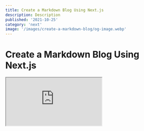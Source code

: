 ```yaml
---
title: Create a Markdown Blog Using Next.js
description: Description
published: '2021-10-25'
category: 'next'
image: '/images/create-a-markdown-blog/og-image.webp'
---
```


# Create a Markdown Blog Using Next.js

<Iframe title="JavaScript Sandbox" src="https://thedigitalgarden.vercel.app/" />

## Table of Contents

1.  [Everyone Should Write](#everyone-should-write)
2.  [Your Digital Garden](#your-digital-garden)
3.  [The Stack](#the-stack)
4.  [Project Setup](#project-setup)
5.  [Next.js Folder Structure](#nextjs-folder-structure)
6.  [Next.js File System Based Router](#nextjs-file-system-based-router)
7.  [Showing Posts](#showing-posts)
8.  [Markdown Plugins](#markdown-plugins)
9.  [Markdown Component Substitution](#markdown-component-substitution)
10. [Markdown Plugins](#markdown-plugins)
11. [List Sorted Posts](#list-sorted-posts)
12. [Post Categories](#post-categories)
13. [Navigation](#navigation)
14. [SEO](#seo)
15. [Styles](#styles)
16. [Layout](#layout)
17. [Dark Mode](#dark-mode)
18. [Deploy](#Deploy)
19. [Conclusion](#Conclusion)

## Everyone Should Write

**There is always going to be more beginners than experts.**

Writing posts isn't reserved for experts. Everyone should write posts regardless of their skill level because when you have to explain a concept to someone else you have to understand it yourself.

**Writing posts shouldn't be a chore.**

Writing is a creative process and you shouldn't feel like writing a book but sharing whatever you learned with others. **The best way to learn is by teaching others.**

I don't want to just share knowledge how to write a blog but give you control and ownership over it.

Despite the popular platforms for web developers to author and share content with others I strongly believe that you should have your own place on the internet — your own **digital garden.**

## Your Digital Garden

I set out to create something that I would personally use based on my experience.

The reason why I want you to **understand every part of your blog is because that's another thing you can learn through, modify and extend.**

The reason why I don't use [Gatsby](https://www.gatsbyjs.com/) is because it's **easy but not simple** meaning you can probably set up a blog in minutes like [Wordpress](https://wordpress.org/) but you don't understand how any of it works because the abstraction is so high.

For this reason I'm using [Next.js](https://nextjs.org/) because while you have to do more work you get to learn a lot more and don't rely as much on the ecosystem.

**Complex doesn't mean more code.** In fact you're going to be surprised how little code we're going to write.

More importantly most of what I'm going to show you is **framework agnostic** meaning you can use what you learn with **Vue**, or **Svelte**.

Understanding of **React** is required but I'm going to try to keep it beginner friendly if you never used **Next.js** before and we're going to be using **TypeScript** which is optional, so you can completely ignore it and just use **JavaScript** with the `.js`, or `.jsx` extension for your files.

[Markdown](https://daringfireball.net/projects/markdown/) is very popular because it's easy to author content, so we don't have to write **HTML** by hand or use a [WYSWYG](https://en.wikipedia.org/wiki/WYSIWYG) solution that can't keep up with you.

We're going to use [MDX](https://mdxjs.com/) (JSX in **Markdown**) that lets you use **React** components inside **Markdown**. Imagine writing about something and having the user learn through interacting with it.

**These are the features I want from a Markdown blog:**

- **Dark mode**
- **MDX** for a rich user experience
- **Syntax highlight** with line numbers, line highlight and copying code to the clipboard
- **List posts** by oldest to newest
- **Filter posts** by category
- **Meta tags** (SEO and social share images)
- **Table of contents** autogenerated from headings
- **Tables** and other extended **Markdown** features from [GitHub Flavored Markdown](https://github.github.com/gfm/)
- **Smart typography** (real quotes and ellipses)

## The Stack

Before we start let me explain how the site works so you get an idea of what we're going to build and how we're going to deploy it.

The site itself is **static generated** meaning **Next.js** is going to build the entire site and it's assets in advance at **build time** when it deploys to **Vercel** to be super fast and cached by it's [CDN](https://en.wikipedia.org/wiki/Content_delivery_network) (content delivery network).

**Static** doesn't mean not interactive because it's using **React**. You might be familiar with the term from other site builders where it just means to output **HTML**, **CSS** and **JavaScript**. This is not the case with **Next.js**.

For the styles we're going to use a **CSS-in-JS** solution [styled-jsx](https://github.com/vercel/styled-jsx) mostly because it works out of the box with **Next.js** and using it is similar to a single file component you see in **Vue**, or **Svelte**. If you want highlighting and code completion there's [styled-jsx Syntax Highlighting](https://marketplace.visualstudio.com/items?itemName=Divlo.vscode-styled-jsx-syntax) and [styled-jsx Language Server](https://marketplace.visualstudio.com/items?itemName=Divlo.vscode-styled-jsx-languageserver) extension for [VS Code](https://code.visualstudio.com/) but it's optional.

Nothing here is specific to **CSS-in-JS** other than giving us **scoped styles**, so feel free to use any **CSS** solution with **React** you prefer.

For deployment we're going to use **Vercel** which has a free generous tier. The best part is that it doesn't cost anything. Whenever we push to **GitHub** it's going to trigger a deploy to **Vercel** but we're going to cover that later.

I wanted to eliminate reliance on third-party sites and database setups. That's why we're going to store everything on **GitHub**. It can't get any simpler.

This is a simplified diagram of how the site works.

<Image
  height="314px"
  width="637px"
  src="/images/create-a-markdown-blog/site-diagram.webp"
  alt="Site diagram"
/>

We're going to create the **URL slug** from the post title and have **Next.js** do it for us for every post.

## Project Setup

Let's initialize a **Next.js** project using **TypeScript** but feel free to exclude the flag if you don't want to use it.

Name it whatever you want.

```shell:terminal
npx create-next-app --typescript
```

Start the development server and the page should be available at [http://localhost:3000/](http://localhost:3000/).

```shell:terminal
npm run dev
```

Let's **remove** things we're not going to use:

- **api** folder inside **pages**
- Everything inside the **styles** folder
- Styles import in **pages/\_app.tsx**
- Everything inside **pages/index.tsx**

```tsx:pages/index.tsx
export default function Home() {
  return <h1>Home</h1>
}
```

You should see **Home** on your page. We're going to come back to this page later.

Let's also set up [module path aliases](https://nextjs.org/docs/advanced-features/module-path-aliases) inside `tsconfig.json`, so we can import things **relative to the root of our project** using `'@/root/components/Component'` instead of `../../Component'` as an example.

```json:tsconfig.json
{
  "compilerOptions": {
    // ...
	"baseUrl": ".",
	"paths": {
      "@/root/*": ["./*"]
	}
  },
  // ...
}
```

You can set as many **module path aliases** as you want. Some people prefer to have special paths for **components**, **styles** and other things but I prefer keeping it simple.

You might need to restart your development server.

## Next.js Folder Structure

Here is an explanation of the **Next.js** folder structure:

**.next**
**Next.js** cache and build output.

**pages**
**Next.js** uses a **file-system based router** where every file you create is a page like in **PHP**. For example `about.tsx` would map to `http://localhost:3000/about`. You can also have **dynamic routing** and it's awesome.

**Next.js** has special files **\_app.tsx** that gives you control over every page because it acts like a wrapper and **\_document.tsx** to get access to the `<html>` and `<body>` tags which we're going to use later when implementing dark mode because of how **server-side hydration** works causing flashing on page reload.

**api**
Holds your **API endpoints** using serverless functions meaning you don't need to use a real server for simple things.

Take for example scraping a site and serving the **JSON** as a response you can render in your frontend, or storing it inside a database. You can't create, or write to files since serverless functions don't have storage because they spin up once per request.

**public**
Hold your **static assets** such as images.

**styles**
Your **CSS** but it's not convention.

**eslintrc.json**
**ESLint** linting rules.

**next-env.d.ts**
Makes sure **Next.js** types are picked up by **TypeScript**.

**next.config.js**
Let's you extend the **Next.js** config such **Webpack** without having to eject.

**tsconfig.json**
**TypeScript** compiler options. You're going to use **jsconfig.json** if you're using **JavaScript**.

I want to note that some things like `pages` are convention in **Next.js** but other things like styles and where you place your components are unopinionated.

## Next.js File System Based Router

We need a way to generate pages when we build our site. It would be a chore to create a new page for every post by hand like `pages/post1.tsx`, `pages/post2.tsx` and so on.

Remember how I said we could have **dynamic routes**?

We can instead create a **dynamic route** `pages/[slug].tsx`, so that we can create pages on the fly based on the posts we create.

We're going to get those paths from the **file system** because we can use **Node.js** inside **Next.js** pages.

<Image
  height="496px"
  width="888px"
  src="/images/create-a-markdown-blog/next-page-render.webp"
  alt="Next.js page render"
/>

This is possible because **Next.js** exposes **special functions** we can only use inside a page such as `getStaticPaths` and `getStaticProps` where we can **pre-render the page at build time**.

```tsx:pages/[slug].tsx
export default function Post(props) {
  return <h1>{props.title}</h1>
}

export async function getStaticPaths() {
  return {
    paths: [
      { params: { slug: 'post-1' } },
      { params: { slug: 'post-2' } }
	],
    fallback: false,
  }
}

export async function getStaticProps() {
  return {
    props: {
      title: 'Post',
    },
  }
}
```

In the above example since we created `[slug].tsx` **Next.js** expects us to specify a **slug** that can be any path as the **param**, so we created paths for [http://localhost:3000/post-1](http://localhost:3000/1) and [http://localhost:3000/post-2](http://localhost:3000/2).

This means we generate the **paths** and **props** in advance. The **props** are then sent to the **component** like regular **props**.

**Next.js** is flexible, so we can specify per page if we want it to be **SSG** (server-side generated) meaning **Next.js** builds the pages during **build time**, or **SSR** (server-side rendered) using `getServerSideProps` where you have to request the page from the server which we aren't going to use since we're creating a **static** Markdown blog.

The best part is since this code gets executed **server-side** in **Node.js** land in some **ephemeral serverless function** it's not part of the bundle.

**Next.js** is just **React** with a couple of extra things with a great developer experience. Hope this brief introduction to **Next.js** made sense but if you want to learn **Next.js** hit up the [Next.js basics](https://nextjs.org/learn/basics/create-nextjs-app).

## Showing Posts

Let's start with the most interesting part which is showing **Markdown** posts.

For this we're going to use [mdx-bundler](https://github.com/kentcdodds/mdx-bundler) that's going to help us with reading **Markdown** files and bundle any dependencies we have such as **React** components which is awesome because it's framework agnostic unlike [next-mdx-remote](https://github.com/hashicorp/next-mdx-remote).

```shell:terminal
npm i mdx-bundler esbuild
```

[esbuild](https://esbuild.github.io/) is just an extremely fast **JavaScript** bundler that **mdx-bundler** uses.

Let's add some example posts by creating a `posts` folder at the root of our project (same place where your `package.json` is).

Inside `posts` we're going to create at least two folders with posts following this structure:

- `posts/post-1/post-1.mdx`
- `posts/post-2/post-2.mdx`

We create folders for every post mainly because of organization because we might have components inside.

At the top of every **Markdown** file we're going to include the **title**, **description**, **published**, **category**, **slug** and **social share image** metadata that we can parse as **front matter**.

```md:post-1.mdx
---
title: First Post
description: This is the first post
published: '2021-10-10'
category: 'javascript'
slug: 'post-1'
image: '/images/post-1/social-image.png'
---

import { Counter } from './Counter'

# First Post

This is the first post.

You can use regular Markdown inside here like *italic* or **bold**.

Here's a component.

<Counter />
```

```md:post-2.mdx
---
title: Second Post
description: This is the second post
published: '2021-10-20'
category: 'javascript'
slug: 'post-2'
image: '/images/post-2/social-image.png'
---

# Post 2

This is the second post.

``js:example.js {2} showLineNumbers
function greeting() {
  console.log('Hello, World')
}
``

If you had an image:

![Description](/images/post-2/image.webp)
```

You should store images in `public/images` because that's where you store **static assets**. From there if you want to use an image don't include `public` in the path but just `/images/post-2/image.webp` because **Next.js** is going to serve it from [http://localhost:3000/images/post-2/image.webp](http://localhost:3000/images/post-2/image.webp).

I'm not going to include any **social share images** here but in my other post I explain how you can automate creating [dynamic social share images](https://joyofcode.xyz/dynamic-social-share-images) and later I'm going to show you what `<meta>` tags to include.

If you just want to know the dimensions it should be **1200px** by **630px** in size. If you're going to do it yourself use [Figma](https://www.figma.com/).

Let's also add a simple counter component for `post-1`:

- `posts/post-1/Counter.tsx`

```tsx:Counter.tsx
import { useState } from 'react'

export function Counter() {
  const [count, setCount] = useState(0)

  return (
    <div>
      <p>You clicked {count} times</p>
      <button onClick={() => setCount(count + 1)}>Click</button>
    </div>
  )
}
```

Create `[slug].tsx` inside the `pages` directory that's going to be responsible for our posts.

- `pages/[slug].tsx`

We're going to use **Node.js** to read from the **file system** and create **paths** based on the posts we have.

First we're going to get the post names.

```ts:example.ts
import fs from 'fs'

// post paths
const currentDirectory = process.cwd()
const posts = fs.readdirSync(`${currentDirectory}/posts`)
const postPaths = posts.map((post) => post)

// [ 'post-1', 'post-2' ]
```

Then we're going to `map` over the **paths** to create **slugs** in the format that **Next.js** expects.

```ts:example.ts
// paths
const paths = postPaths.map((path) => ({
  params: { slug: path },
}))

/*
[
  { params: { slug: 'post-1' } },
  { params: { slug: 'post-2' } }
]
*/
```

At the end this is our `getStaticPaths`.

```tsx:pages/[slug].tsx
export async function getStaticPaths() {
  // post paths
  const currentDirectory = process.cwd()
  const posts = fs.readdirSync(`${currentDirectory}/posts`)
  const postPaths = posts.map((post) => post)

  // paths
  const paths = postPaths.map((path) => ({
    params: { slug: path },
  }))

  return {
    paths,
    fallback: false,
  }
}
```

The `fallback: false` means that it should return a **404 page** if not found. If you don't include this **Next.js** would complain.

When you're using `getStaticPaths` you also have to use `getStaticProps`.

After we create the **paths** we can take the **slug** from the **URL**. For example when someone visits [http://localhost:3000/post-1](http://localhost:3000/post-1) we can find the post by **post-1** and parse it using **mdx-bundler**.

```tsx:pages/[slug].tsx
export async function getStaticProps({ params }) {
  // slug
  const { slug } = params

  // post path
  const currentDirectory = process.cwd()
  const postPath = `${currentDirectory}/posts/${slug}/${slug}.mdx`
  const markdown = await bundleMDXFile(postPath)
  const { code, frontmatter: metadata } = markdown

  return {
    props: {
      code,
      metadata,
    },
  }
}

```

`getStaticProps` taks a `context` argument from where we destructure `params`.

After we parse the post using `bundleMDXFile` we get the bundled `code` that we can use on the frontend to create a component using `getMDXComponent`.

We also have `metadata` from the **front matter** we can use for **SEO**.

```tsx:pages/[slug].tsx
import { useMemo } from 'react'
import { getMDXComponent } from 'mdx-bundler/client'

interface PostProps {
  code: string
  metadata: any
}

export default function Post({ code, metadata }: PostProps) {
  // avoid recreating the component every render
  const Component = useMemo(() => getMDXComponent(code), [code])
  return <Component />
}
```

If you navigate to [http://localhost:3000/post-1](http://localhost:3000/post-1) you should see the post.

<Image
  height="284px"
  width="511px"
  src="/images/create-a-markdown-blog/mdx-component.webp"
  alt="MDX component"
/>

This took no code at all and we have a working blog that we can understand how it works completely.

This is how `[slug].tsx` should look like.

```tsx:pages/[slug.tsx]
import { useMemo } from 'react'
import { bundleMDXFile } from 'mdx-bundler'
import { getMDXComponent } from 'mdx-bundler/client'
import fs from 'fs'

interface PostProps {
  code: string
  metadata: any
}

interface Params {
  params: {
    slug: string
  }
}

export default function Post({ code, metadata }: PostProps) {
  // avoid recreating the component every render
  const Component = useMemo(() => getMDXComponent(code), [code])
  return <Component />
}

export async function getStaticPaths() {
  // post paths
  const currentDirectory = process.cwd()
  const posts = fs.readdirSync(`${currentDirectory}/posts`)
  const postPaths = posts.map((post) => post)

  // paths
  const paths = postPaths.map((path) => ({
    params: { slug: path },
  }))

  return {
    paths,
    fallback: false,
  }
}

export async function getStaticProps({ params }: Params) {
  // slug
  const { slug } = params

  // post path
  const currentDirectory = process.cwd()
  const postPath = `${currentDirectory}/posts/${slug}/${slug}.mdx`
  const markdown = await bundleMDXFile(postPath)
  const { code, frontmatter: metadata } = markdown

  return {
    props: {
      code,
      metadata,
    },
  }
}

```

I don't expect everything to be clear to you and that's why I urge you to `console.log` everything to see how it works — keep in mind logs inside special **Next.js** functions only show inside your **terminal** because it happens on the server (I still fall for that one).

## Markdown Plugins

There's a bunch of awesome **Markdown** plugins we can use. There's [remark plugins](https://github.com/remarkjs/remark/blob/main/doc/plugins.md) that process **Markdown** and [rehype plugins](https://github.com/rehypejs/rehype/blob/main/doc/plugins.md) that process **HTML** after it's converted from **Markdown**.

Don't be confused by the difference, if you find a plugin you want to use just run with it.

We're going to include a bunch of useful plugins from **syntax highlight** to generating a **table of contents**.

```shell:terminal
npm i rehype-code-titles rehype-image-placeholder rehype-prism-plus remark-gfm remark-autolink-headings remark-slug @silvenon/remark-smartypants remark-toc remark-unwrap-images
```

Inside `[slug].tsx` in `getStaticProps` we can pass a second `options` parameter to `bundleMDXFile`.

```tsx:[pages/slug.tsx]
import { BundleMDXOptions } from 'mdx-bundler/dist/types'

// mdx plugins
import rehypeCodeTitles from 'rehype-code-titles'
import rehypeImagePlaceholder from 'rehype-image-placeholder'
import rehypePrism from 'rehype-prism-plus'
import remarkGfm from 'remark-gfm'
import remarkHeadings from 'remark-autolink-headings'
import remarkSlug from 'remark-slug'
import remarkSmartypants from '@silvenon/remark-smartypants'
import remarkTableofContents from 'remark-toc'
import remarkUnwrapImages from 'remark-unwrap-images'

export async function getStaticProps({ params }: Params) {
  // slug
  const { slug } = params

  // markdown plugins
  const options: BundleMDXOptions = {
    xdmOptions(options) {
      options.remarkPlugins = [
        ...(options.remarkPlugins ?? []),
        // github flavored markdown
        remarkGfm,
        // add id to headings
        remarkHeadings,
        // add links to headings
        remarkSlug,
        // smart typographic punctuation like real quotes
        remarkSmartypants,
        // generates table of contents from headings
        // `tight` removes <p> from <li> when nested
        [remarkTableofContents, { tight: true }],
        // remove paragraph around images
        remarkUnwrapImages,
      ]
      options.rehypePlugins = [
        ...(options.rehypePlugins ?? []),
        // title for code blocks (has to come before `rehypePrism`)
        rehypeCodeTitles,
        // syntax highlight
        rehypePrism,
        // image dimensions and placeholder
        [rehypeImagePlaceholder, { dir: 'public' }],
      ]
      return options
    },
  }

  // post path
  const currentDirectory = process.cwd()
  const postPath = `${currentDirectory}/posts/${slug}/${slug}.mdx`
  const markdown = await bundleMDXFile(postPath, options)
  const { code, frontmatter: metadata } = markdown

  return {
    props: {
      code,
      metadata,
    },
  }
}
```

If you want to see the plugins features head over to the [features page](https://thedigitalgarden.vercel.app/features) of the finished project.

Brief aside, since some of the plugins don't have types we have to apease **TypeScript** by creating `types/global.d.ts` and say they exist.

```ts:global.d.ts
declare module '@silvenon/remark-smartypants'
```

While we're here, let's create `types/post.ts` and use that type instead of `any` for `PostProps`.

```ts:post.ts
export interface Post {
  category: string
  description: string
  image: string
  published: number
  slug: string
  title: string
}
```

```tsx:pages/[slug].tsx
// rename it to avoid name collision
import { Post as Metadata } from '@/root/types/post'

interface PostProps {
  code: string
  metadata: Metadata
}
```

## Markdown Component Substitution

We can replace any **Markdown** component we want using our own **React** components.

For example we can replace the regular `<img>` component with our own that uses [next/image](https://nextjs.org/docs/api-reference/next/image) which is awesome because it serves images for us based on the device and only loads the image when it's in view using **lazy loading**.

```tsx:example.tsx
// image component
function Image(props) {
  // ...
}

// MDX components
const mdxComponents = {
  // using a component
  img: Image,
  // directly passing props
  img: (props) => <Image {...props} />
}

// inside [slug].tsx
function Post() {
  return <Component components={mdxComponents} />
}
```

Let's use that to implement our `<Image />` and `<CodeBlock />` component, so we can get the code from the `<pre>` content and copy it to the clipboard.

First create `components` at the root and `mdx` folder inside with `Image.tsx`:

- `components/mdx/Image.tsx`

```tsx:components/mdx/Image.tsx
import { useState } from 'react'
import NextImage from 'next/image'

interface ImageProps {
  src: string
  alt: string
  width: string
  height: string
  blurDataURL: string
}

export default function Image({
  src,
  alt,
  width,
  height,
  blurDataURL,
}: ImageProps) {
  const [loaded, setLoaded] = useState<boolean>(false)
  const zoom = loaded ? 'zoom' : ''

  return (
    <div className="container">
      <div className={zoom}>
        <NextImage
          onLoadingComplete={() => setLoaded(true)}
          src={src}
          alt={alt}
          width={width}
          height={height}
          loading="lazy"
          placeholder={blurDataURL ? 'blur' : undefined}
          blurDataURL={blurDataURL}
        />
      </div>

      <style jsx>
        {`
          .container {
            overflow: hidden;
          }

          .zoom {
            animation: zoom 0.3s linear;
          }

          @keyframes zoom {
            from {
              transform: scale(1.1);
            }
          }
        `}
      </style>
    </div>
  )
}

```

We're just passing basic `src` and `alt` image props alongside additional props we get from using the image plugin that gives us the `width` and `height` with the `blurDataURL` for the placeholder.

After that we're just doing a simple zoom effect like you see on **Medium** when the image is loaded and `next/image` takes care of everything else.

If this is the first time you're seeing `styled-jsx` the only thing you have to know is that the styles only apply to the single component but you can also specify a `global` attribute.

You can use whatever you want for styles but we don't have to set up anything since it works out of the box with **Next.js**.

Let's create `CodeBlock.tsx`:

- `components/mdx/CodeBlock.tsx`

```tsx:components/mdx/CodeBlock.tsx
import { useRef } from 'react'

interface CodeBlockProps {
  children: React.ReactNode
}

export default function CodeBlock({ children }: CodeBlockProps) {
  const preRef = useRef<HTMLPreElement>(null)

  function copy() {
    const content = preRef.current?.textContent ?? ''
    navigator.clipboard.writeText(content)
  }

  return (
    <div className="code-block">
      <pre ref={preRef}>{children}</pre>
      <button onClick={copy} className="copy">
        <span className="sr-only">Copy</span>
        <span>📋</span>
      </button>

      <style jsx>
        {`
          .code-block {
            position: relative;
          }

          .copy {
            cursor: pointer;
            position: absolute;
            top: -34px;
            right: 20px;
            font-size: 1rem;
            background: none;
            border-radius: var(--border-base);
            border: none;
            transition: transform 0.1s ease;
          }

          .copy:active {
            transform: scale(0.9);
          }
        `}
      </style>
    </div>
  )
}

```

We're using a `ref` to get the contents of the `<pre>` element and copy the contents to the **clipboard** using the [Clipboard API](https://developer.mozilla.org/en-US/docs/Web/API/Clipboard_API).

Create `MDXComponents.tsx` where we can export the components:

- `components/mdx/MDXComponents.tsx`

```tsx:components/mdx/MDXComponents.tsx
import CodeBlock from './CodeBlock'
import Image from './Image'

const mdxComponents = {
  img: Image,
  pre: CodeBlock,
}

export default mdxComponents
```

I also like to create a `index.ts` to export everything, so we can import from `components/mdx` instead of `components/mdx/mdxComponents`:

- `components/mdx/index.ts`

```ts:components/mdx/index.ts
export { default } from './MDXComponents'
```

Import it in `[slug].tsx` and pass it to `Component` using the `components` prop.

```tsx:pages/[slug].tsx
// ...
import mdxComponents from '@/root/components/mdx'

// ...
<Component components={mdxComponents as any} />
```

## List Sorted Posts

Going back to our **home page** inside `index.ts` we're going to list the posts from **oldest to newest**.

We get the **paths** again but this time we're only interested in the **front matter** so we can use the **metadata** to render the cards.

We're also going to turn the **date** into a **timestamp**, so we can sort it.

```tsx:pages/index.tsx
import { bundleMDXFile } from 'mdx-bundler'
import fs from 'fs'

import { Post } from '@/root/types/post'
import Posts from '@/root/components/Posts'

interface HomeProps {
  posts: Post[]
}

export default function Home({ posts }: HomeProps) {
  return (
    <div>
      <h2>Latest Posts</h2>
      <Posts posts={posts} />
    </div>
  )
}

export async function getStaticProps() {
  // post paths
  const currentDirectory = process.cwd()
  const posts = fs.readdirSync(`${currentDirectory}/posts`)

  // metadata from frontmatter
  const postsMetadata = []

  for (let post of posts) {
    const postPath = `${currentDirectory}/posts/${post}/${post}.mdx`
    const markdown = await bundleMDXFile(postPath)
    const { frontmatter } = markdown

    const timestamp = new Date(frontmatter.published).valueOf()
    frontmatter.published = timestamp

    postsMetadata.push(frontmatter)
  }

  // sort posts by oldest to newest
  const sortedPosts = postsMetadata.sort(
    (firstEl, secondEl) => secondEl.published - firstEl.published
  )

  return {
    props: {
      posts: sortedPosts,
    },
  }
}

```

We also have to create the `<Posts />` component that just renders the posts:

- `components/Posts.tsx`

```tsx:pages/index.tsx
import Link from 'next/link'

import { Post } from '@/root/types/post'

interface PostsProps {
  posts: Post[]
}

export default function Posts({ posts }: PostsProps) {
  return (
    <section>
      {posts.map(({ title, description, slug }) => (
        <article key={slug}>
          <Link href={`/${slug}`}>
            <a>{title}</a>
          </Link>
          <p>{description}</p>
        </article>
      ))}

      <style jsx>
        {`
          section {
            display: flex;
            flex-direction: column;
            gap: var(--spacing-1);
          }

          article {
            padding: var(--spacing-1);
            background-color: var(--color-post);
            border-radius: var(--radius-base);
          }

          a {
            font-size: var(--font-tertiary);
            color: var(--color-post-title);
          }

          p {
            color: var(--color-post-description);
          }
        `}
      </style>
    </section>
  )
}

```

Now if you navigate to [http://localhost:3000/](http://localhost:3000/) you can see the sorted posts.

<Image
  height="216px"
  width="370px"
  src="/images/create-a-markdown-blog/sorted-posts.webp"
  alt="Sorted posts"
/>

## Post Categories

At some point we're going to have a couple of posts, so it would be nice being able to filter them by category for example when a user visits [http://localhost:3000/category/javascript](http://localhost:3000/category/javascript) it should only show **JavaScript** posts.

To create such a path we can just create a `category` folder inside `pages` with `[category].tsx` inside.

- `pages/category/[category].tsx`

To achieve this we're going to use the `category` field from the post **front matter** and filter the posts based on it.

We're going to keep a list of categories to create **paths** from:

```ts:example.ts
const categories = ['html', 'css', 'javascript'] as const
```

```ts:example.ts
export async function getStaticPaths() {
  // paths
  const paths = categories.map((category) => ({
    params: { category },
  }))

  /*
  [
    { params: { category: 'html' } },
    { params: { category: 'css' } },
    { params: { category: 'javascript' } }
  ]
  */

  return {
    paths,
    fallback: false,
  }
}
```

We're also going to map the names to something more readable when rendering it.

```ts:example.ts
const categoryName = {
  html: 'HTML',
  css: 'CSS',
  javascript: 'JavaScript',
}
```

We're going to get the `category` from the **URL** from `context.params` inside `getStaticProps`.

We need to get the **paths** to the posts because we have to read them and get the **front matter**.

If the `frontmatter.category` matches `category` from the **URL** we know to filter those posts and sort them.

```tsx:pages/[category].tsx
export async function getStaticProps(context: Context) {
  const { category } = context.params

  // get the post paths
  const currentDirectory = cwd()
  const postFoldersPath = `${currentDirectory}/posts`
  const postFolders = readdirSync(postFoldersPath)
  const postPaths = postFolders.map(
    (folder) => `${currentDirectory}/posts/${folder}/${folder}.mdx`
  )

  // get the posts
  const posts = []

  for (let path of postPaths) {
    const markdown = await bundleMDXFile(path)
    const { frontmatter } = markdown

    if (frontmatter.category === category) {
      posts.push(frontmatter)
    }
  }

  // sort posts by oldest to newest
  const sortedPosts = posts.sort(
    (firstEl, secondEl) => secondEl.published - firstEl.published
  )

  return {
    props: {
      posts: sortedPosts,
      category,
    },
  }
}
```

This is how `[category].tsx` should look.

```tsx:pages/category/[category].tsx
import { bundleMDXFile } from 'mdx-bundler'
import { cwd } from 'process'
import { readdirSync } from 'fs'

import { Post } from '@/root/types/post'
import Posts from '@/root/components/Posts'

interface CategoryProps {
  posts: Post[]
  category: typeof categories[number]
}

interface Context {
  params: {
    category: string
  }
}

const categories = ['html', 'css', 'javascript'] as const

const categoryName = {
  html: 'HTML',
  css: 'CSS',
  javascript: 'JavaScript',
}

export default function Category({ posts, category }: CategoryProps) {
  return (
    <div>
      <h2>{categoryName[category]}</h2>
      <Posts posts={posts} />
    </div>
  )
}

export async function getStaticPaths() {
  // paths
  const paths = categories.map((category) => ({
    params: { category },
  }))

  return {
    paths,
    fallback: false,
  }
}

export async function getStaticProps(context: Context) {
  const { category } = context.params

  // get the post paths
  const currentDirectory = cwd()
  const postFoldersPath = `${currentDirectory}/posts`
  const postFolders = readdirSync(postFoldersPath)
  const postPaths = postFolders.map(
    (folder) => `${currentDirectory}/posts/${folder}/${folder}.mdx`
  )

  // get the posts
  const posts = []

  for (let path of postPaths) {
    const markdown = await bundleMDXFile(path)
    const { frontmatter } = markdown

    if (frontmatter.category === category) {
      posts.push(frontmatter)
    }
  }

  // sort posts by oldest to newest
  const sortedPosts = posts.sort(
    (firstEl, secondEl) => secondEl.published - firstEl.published
  )

  return {
    props: {
      posts: sortedPosts,
      category,
    },
  }
}
```

If you head over to [http://localhost:3000/category/javascript](http://localhost:3000/category/javascript) you can see our posts.

Create more posts with more categories if you want.

You can even change the code so it works with multiple categories. For example if you had `category: 'javascript, tips'` inside the **front matter** you could `split` the string to get posts that are of type **JavaScript** and **tips** for your `javascript-tips` page.

## Navigation

Create the `Navigation.tsx` inside `components`:

- `components/Navigation.tsx`

The navigation has the `<Navigation />` component and `<Links />` components that just loop over `links`.

```tsx:components/Navigation.tsx
import Link from 'next/link'

const links = [
  { location: '🌱 Digital Garden', url: '/' },
  { location: '🏷️ HTML', url: '/category/html' },
  { location: '😎 CSS', url: '/category/css' },
  { location: '📜 JavaScript', url: '/category/javascript' },
]

function Links() {
  return (
    <ol>
      {links.map(({ location, url }) => (
        <li key={location}>
          <Link href={url}>
            <a>{location}</a>
          </Link>
        </li>
      ))}

      <style jsx>
        {`
          ol {
            display: flex;
            flex-direction: column;
            gap: var(--spacing-1);
            list-style: none;
          }

          @media (min-width: 640px) {
            ol {
              display: flex;
              flex-direction: row;
              gap: var(--spacing-1);
            }
          }
        `}
      </style>
    </ol>
  )
}

export function Navigation() {
  return (
    <nav>
      <Links />

      <style jsx>
        {`
          nav {
            display: flex;
            flex-direction: column;
            gap: var(--spacing-1);
            padding: var(--spacing-2);
          }

          @media (min-width: 640px) {
            nav {
              max-width: var(--reading-length);
              margin: 0 auto;
              padding: var(--spacing-2) 0;
              flex-direction: row;
              justify-content: space-between;
              align-items: center;
            }
          }
        `}
      </style>
    </nav>
  )
}
```

We're going to use it inside a **layout** component after we to create the **SEO** component.

## SEO

Search engine optimization is important for search engines crawling your site and so are **social share images** that show up when you link your site or post on social media.

Here I included the `<meta>` tags you should have. You should only replace `your-site-url` with the **deployment URL** for example [https://thedigitalgarden.vercel.app/](https://thedigitalgarden.vercel.app/).

You can create an **environment variable** if you want, so you don't have to change your source code if the link changes.

We use the default `meta` for a regular page and if it's a post we can pass the **metadata** from the **front matter** to override it.

Create `Seo.tsx` inside `components`:

- `components/Seo.tsx`

```tsx:components/Seo.tsx
import Head from 'next/head'

export default function Seo({ ...metadata }) {
  const development = process.env.NODE_ENV === 'development'
  const url = development ? 'http://localhost:3000' : 'your-site-url'

  const meta = {
    title: 'Digital Garden',
    description: `Description of the site`,
    image: `${url}/images/social-image.png`,
    ...metadata,
  }

  return (
    <Head>
      <title>{meta.title}</title>
      <meta content={meta.description} name="description" />

      <meta content={meta.title} property="og:title" />
      <meta content={meta.image} property="og:image" />
      <meta content={meta.description} property="og:description" />

      <meta content="summary_large_image" name="twitter:card" />
      <meta content={meta.title} name="twitter:title" />
      <meta content={meta.description} name="twitter:description" />
      <meta content={meta.image} name="twitter:image" />

      <link rel="icon" href="https://fav.farm/🌱" />
    </Head>
  )
}
```

## Styles

Our site looks sad so far, so let's add some styles. We're going to add **global styles** and **syntax highlight styles**.

If you're curious how **syntax highlight** works it's simple. Using the **Markdown** plugin from earlier we break the code into **tokens** using [Prism](https://prismjs.com/) that has a lot of themes we can use and target using **CSS**.

I did the tedious job of turning everything I can into [CSS variables](https://developer.mozilla.org/en-US/docs/Web/CSS/--*) from the **font family**, **colors** and **spacing** to **tokens**, so you can create your own themes.

We're going to separate the styles because they're long and it's going to be easier to manage.

Inside the `styles` folder create:

- `styles/style.ts`
- `styles/prism.ts`

```css:styles/style.ts
import css from 'styled-jsx/css'

const styles = css.global`
  @import url('https://fonts.googleapis.com/css2?family=Noto+Sans+Mono:wght@400;700&family=Poppins:wght@400;700;900&display=swap');

  /*
    CSS Reset
  */

  *,
  *:after,
  *:before {
    margin: 0;
    padding: 0;
    box-sizing: border-box;
  }

  /*
    CSS Variables
  */

  :root {
    --font-serif: 'Poppins', sans-serif;
    --font-mono: 'Noto Sans Mono', monospace;
    --font-primary: 3rem;
    --font-secondary: 1.5rem;
    --font-tertiary: 1.25rem;
    --font-text: 1.125rem;
    --line-height-text: 1.8;
    --reading-length: 60ch;
    --spacing-1: 1rem;
    --spacing-2: 2rem;
    --radius-base: 10px;
    --shadow: 2px 2px 4px hsl(0, 0%, 0%, 20%);
    --transition-color: color 0.3s, background-color 0.3s;
  }

  /*
    General
  */

  ::selection {
    background-color: var(--color-selection);
  }

  ::-webkit-scrollbar {
    width: 2px;
    height: 2px;
  }

  ::-webkit-scrollbar-thumb {
    background-color: var(--color-scrollbar);
  }

  html,
  body {
    height: 100%;
    /* firefox */
    scrollbar-color: var(--color-scrollbar);
    scrollbar-width: thin;
  }

  body {
    font-family: var(--font-serif);
    color: var(--color-text);
    background-color: var(--color-background);
    background-image: linear-gradient(
      to bottom,
      var(--color-background-gradient),
      transparent
    );
    background-attachment: fixed;
    transition: var(--transition-color);
  }

  h2 {
    margin: var(--spacing-1) 0;
    font-size: var(--font-secondary);
  }

  a {
    color: var(--color-link);
    text-decoration: none;
  }

  a:hover {
    text-decoration: underline;
  }

  table {
    border-collapse: collapse;
  }

  table,
  th,
  td {
    border: 1px solid var(--color-table-border);
  }

  th,
  td {
    padding: var(--spacing-1);
  }

  /*
    Themes
  */

  body[data-theme='dark'] {
    /* site colors */
    --color-text: hsl(0, 0%, 98%);
    --color-background: hsl(184, 10%, 10%);
    --color-background-gradient: hsl(184, 100%, 4%);
    --color-toggle: hsl(172, 100%, 28%);
    --color-toggle-sun: hsl(0, 0%, 98%);
    --color-toggle-moon: hsl(0, 0%, 98%);
    --color-toggle-mask: var(--color-toggle);
    --color-link: hsl(172, 100%, 50%);
    --color-post: hsl(184, 40%, 10%);
    --color-post-title: hsl(172, 100%, 50%);
    --color-post-description: hsl(184, 40%, 90%);
    --color-table-border: hsl(172, 100%, 28%);
    --color-blockquote: hsl(172, 100%, 28%);
    --color-selection: hsl(172, 100%, 28%);
    --color-scrollbar: hsl(172, 100%, 50%);

    /* code block */
    --color-code-block: hsl(172, 10%, 10%);
    --color-code-border: hsl(172, 10%, 12%);
    --color-code-title: hsl(172, 10%, 80%);
    --color-code-inline: hsl(172, 100%, 28%);
    --color-text-inline: hsl(0, 0%, 98%);

    /* line numbers */
    --color-code-line-highlight: hsl(172, 10%, 20%);
    --color-code-line-number: hsl(172, 10%, 80%);

    /* syntax highlight */
    --color-token-1: hsl(0, 0%, 98%);
    --color-token-2: hsl(172, 100%, 80%);
    --color-token-3: hsl(172, 100%, 40%);
    --color-token-4: hsl(172, 100%, 80%);
    --color-token-5: hsl(344, 47%, 68%);
    --color-token-6: hsl(172, 100%, 90%);
  }

  body[data-theme='light'] {
    /* site colors */
    --color-text: hsl(0, 0%, 20%);
    --color-background: hsl(0, 0%, 98%);
    --color-background-gradient: hsl(0, 0%, 98%);
    --color-toggle: hsl(172, 100%, 40%);
    --color-toggle-sun: hsl(0, 0%, 98%);
    --color-toggle-moon: hsl(220, 20%, 10%);
    --color-toggle-mask: var(--color-toggle);
    --color-link: hsl(172, 100%, 24%);
    --color-post: hsl(184, 40%, 90%);
    --color-post-title: hsl(184, 100%, 24%);
    --color-post-description: hsl(184, 40%, 20%);
    --color-table-border: hsl(172, 100%, 28%);
    --color-blockquote: hsl(172, 100%, 28%);
    --color-selection: hsl(172, 100%, 50%);
    --color-scrollbar: hsl(172, 100%, 40%);

    /* code block */
    --color-code-block: hsl(172, 10%, 10%);
    --color-code-border: hsl(172, 10%, 12%);
    --color-code-title: hsl(172, 10%, 80%);
    --color-code-inline: hsl(172, 100%, 28%);
    --color-text-inline: hsl(0, 0%, 98%);
    --color-blockquote: hsl(172, 100%, 28%);

    /* line numbers */
    --color-code-line-highlight: hsl(172, 10%, 20%);
    --color-code-line-number: hsl(172, 10%, 80%);

    /* syntax highlight */
    --color-token-1: hsl(0, 0%, 98%);
    --color-token-2: hsl(172, 100%, 80%);
    --color-token-3: hsl(172, 100%, 40%);
    --color-token-4: hsl(172, 100%, 80%);
    --color-token-5: hsl(344, 47%, 68%);
    --color-token-6: hsl(172, 100%, 90%);
  }

  /*
    Prose
  */

  .post {
    display: grid;
    grid-template-columns: 2rem minmax(0, var(--reading-length)) 2rem;
    justify-content: center;
    row-gap: var(--spacing-2);
  }

  .post > * {
    grid-column: 2/3;
  }

  /* span image and code blocks outside regular layout */
  @media (min-width: 640px) {
    .post {
      grid-template-columns: 4rem minmax(0, var(--reading-length)) 4rem;
    }

    .post .container {
      grid-column: 1/-1;
    }

    .post .rehype-code-title {
      grid-column: 1/-1;
    }

    .post .code-block {
      grid-column: 1/-1;
    }
  }

  .post .rehype-code-title {
    display: flex;
    align-items: center;
    margin-bottom: -2rem;
    padding: 0.6rem 1rem;
    color: var(--color-code-title);
    background-color: var(--color-code-block);
    border-bottom: 1px solid var(--color-code-border);
    border-radius: 4px 4px 0 0;
  }

  .post h1 {
    margin: var(--spacing-2) 0;
    font-size: var(--font-primary);
  }

  .post h2 {
    margin-top: var(--spacing-1);
    font-size: var(--font-secondary);
  }

  .post h3 {
    font-size: var(--font-tertiary);
  }

  .post p {
    font-size: var(--font-text);
    line-height: var(--line-height-text);
  }

  .post ol,
  .post ul {
    display: flex;
    flex-direction: column;
    gap: var(--spacing-1);
    list-style-position: inside;
  }

  .post ul ul {
    padding: var(--spacing-1) 0 0 var(--spacing-1);
    list-style-type: disc;
  }

  .post ul.contains-task-list {
    margin-bottom: var(--spacing-2);
    list-style-type: none;
  }

  .post img {
    max-width: 100%;
    height: 100%;
    display: block;
    border-radius: var(--radius-base);
  }

  .post blockquote {
    padding: var(--spacing-1);
    border-left: 2px solid var(--color-blockquote);
  }

  /*
    Utility
  */

  .sr-only {
    position: absolute;
    width: 1px;
    height: 1px;
    padding: 0;
    margin: -1px;
    overflow: hidden;
    clip: rect(0, 0, 0, 0);
    white-space: nowrap;
    border-width: 0;
  }
`

export default styles
```

All the variables including **tokens** are inside `style.ts`.

```css:styles/prism.ts
import css from 'styled-jsx/css'

const prism = css.global`
  /*
    Syntax highlight
  */

  pre {
    padding: var(--spacing-1);
    border-radius: var(--radius-base);
    border-radius: 0 0 4px 4px;
    background-color: var(--color-code-block);
    box-shadow: 0px 4px 2px hsl(0, 0%, 0%, 10%);
    overflow-x: scroll;
  }

  code[class*='language-'],
  pre[class*='language-'] {
    color: var(--color-token-1);
    font-family: var(--font-mono);
    direction: ltr;
    text-align: left;
    white-space: pre;
    word-spacing: normal;
    word-break: normal;
    line-height: 1.5;
    tab-size: 4;
    hyphens: none;
  }

  /* code blocks */
  pre[class*='language-'] {
    margin: 0.5em 0;
    padding: 1em;
    overflow: auto;
  }

  /* inline code */
  :not(pre) > code {
    padding: 0.4em;
    border-radius: 0.3em;
    color: var(--color-text-inline);
    background-color: var(--color-code-inline);
  }

  .token.comment,
  .token.prolog,
  .token.cdata {
    color: var(--color-token-2);
  }

  .token.delimiter,
  .token.boolean,
  .token.keyword,
  .token.selector,
  .token.important,
  .token.atrule {
    color: var(--color-token-3);
  }

  .token.operator,
  .token.punctuation,
  .token.attr-name {
    color: var(--color-token-2);
  }

  .token.tag,
  .token.tag .punctuation,
  .token.doctype,
  .token.builtin {
    color: var(--color-token-4);
  }

  .token.entity,
  .token.number,
  .token.symbol {
    color: var(--color-token-5);
  }

  .token.property,
  .token.constant,
  .token.variable {
    color: var(--color-token-3);
  }

  .token.string,
  .token.char {
    color: var(--color-token-6);
  }

  .token.attr-value,
  .token.attr-value .punctuation {
    color: var(--color-token-2);
  }

  .token.url {
    color: var(--color-token-6);
    text-decoration: underline;
  }

  .token.function {
    color: var(--color-token-4);
  }

  .token.regex {
    background-color: var(--color-token-6);
  }

  .token.bold {
    font-weight: bold;
  }

  .token.italic {
    font-style: italic;
  }

  .token.inserted {
    background-color: var(--color-token-2);
  }

  .token.deleted {
    background-color: var(--color-token-3);
  }

  /*
    Line highlight
  */

  .code-highlight {
    width: 100%;
    float: left;
  }

  .code-line {
    display: block;
    padding-right: 16px;
    padding-left: 16px;
    margin-right: -16px;
    margin-left: -16px;
  }

  .highlight-line {
    margin-right: -16px;
    margin-left: -16px;
    background-color: var(--color-code-line-highlight);
  }

  .line-number::before {
    content: attr(line);
    margin-left: -8px;
    padding-right: 16px;
    color: var(--color-code-line-number);
  }
`

export default prism
```

## Layout

Now that we have everything things can come together inside our layout.

This is the general layout of the site but for posts we use a grid where we extend images and code blocks outside the grid because it looks cool.

<Image
  height="677px"
  width="531px"
  src="/images/create-a-markdown-blog/layout.webp"
  alt="Site layout"
/>

We're going to create a general layout wrapper for regular pages and one for our posts that's going to hold the **navigation** and **SEO**.

Create the `layout` folder inside `components` with `Blog.tsx` and `Container.tsx`:

- `components/layout/Blog.tsx`
- `components/layout/Container.tsx`

Let's first edit `Blog.tsx`.

```tsx:components/layout/Blog.tsx
import { Navigation } from '@/root/components/Navigation'
import styles from '@/root/styles/style'
import prism from '@/root/styles/prism'
import Seo from '@/root/components/Seo'
import { Post } from '@/root/types/post'

interface BlogProps {
  children: React.ReactNode
  metadata?: Post
}

export default function Blog({ children, metadata }: BlogProps) {
  return (
    <div>
	  <Seo {...metadata} />
      <Navigation />
      <main className="post">{children}</main>

	  <style jsx global>
        {styles}
      </style>

      <style jsx global>
        {prism}
      </style>
    </div>
  )
}
```

We're going to target the elements inside `post` using **CSS** in our global styles.

Inside `[slug].tsx` we can wrap `<Component />` with `<Blog />` and pass it `metadata`.

```tsx:components/[slug].tsx
// ...
import Blog from '@/root/components/layout/Blog'

// ...
export default function Post({ code, metadata }: PostProps) {
  // avoid recreating the component every render
  const Component = useMemo(() => getMDXComponent(code), [code])

  return (
    <Blog metadata={metadata}>
      <Component components={mdxComponents as any} />
    </Blog>
  )
}
```

Let's do the same for `Container.tsx` that's meant to be used for other general pages.

```tsx:components/layout/Container.tsx
import { Navigation } from '@/root/components/Navigation'
import Seo from '@/root/components/Seo'
import styles from '@/root/styles/style'
import prism from '@/root/styles/prism'
import { Post } from '@/root/types/post'

interface ContainerProps {
  children: React.ReactNode
  metadata?: Post
}

export default function Container({ children, metadata }: ContainerProps) {
  return (
    <div>
      <Seo {...metadata} />
      <Navigation />
      <main>{children}</main>

      <style jsx>
        {`
          main {
            padding: 0 var(--spacing-2);
          }

          @media (min-width: 640px) {
            main {
              width: var(--reading-length);
              margin: 0 auto;
              padding: var(--spacing-2) 0;
            }
          }
        `}
      </style>

      <style jsx global>
        {styles}
      </style>

      <style jsx global>
        {prism}
      </style>
    </div>
  )
}
```

Then use it for the **home page** inside `index.tsx`.

```tsx:pages/index.tsx
// ...
import Container from '@/root/components/layout/Container'

// ...
export default function Home({ posts }: HomeProps) {
  return (
    <Container>
      <h2>Latest Posts</h2>
      <Posts posts={posts} />
    </Container>
  )
}
```

## Dark Mode

So far everything works except our colors because we're applying them based on if `<body>` has the **data attribute** of **dark** or **light**.

We just need to create the dark mode toggle `ThemeToggle.tsx` inside `components`:

- `components/ThemeToggle.tsx`

It has a `<ThemeToggle />` component that has the logic and a presentational `<Toggle />` component.

I found the [toggle component on Codepen](https://codepen.io/havardob/pen/MWawKVy) and cleaned it up and turned the values into **CSS variables**.

I also recommend reading [Adding a Dark / Light Mode Toggle to Next.js Using CSS Variables](https://electricanimals.com/articles/next-js-dark-mode-toggle) because it explains how to solve the flashing issue when you save a theme to [localStorage](https://developer.mozilla.org/en-US/docs/Web/API/Window/localStorage) and refresh the page because of how **server-side hydration** works.

```tsx:components/ThemeToggle.tsx
import { useEffect, useState } from 'react'

interface ToggleProps {
  checked: boolean
  toggle: () => void
}

function Toggle({ checked, toggle }: ToggleProps) {
  return (
    <div className="toggle">
      <input onChange={toggle} type="checkbox" id="toggle" checked={checked} />
      <label htmlFor="toggle">
        <span className="sr-only">Dark Mode Toggle</span>
      </label>

      <style jsx>
        {`
          .toggle {
            --width: 80px;
            --height: 40px;
            --radius-circle: 20px;
            --translate-x-moon: 34px;
            --translate-x-mask: 96px;

            transition: var(--transition-color);
          }

          label {
            width: var(--width);
            height: var(--height);
            display: block;
            position: relative;
            background-color: var(--color-toggle);
            border-radius: 50px;
            overflow: hidden;
            cursor: pointer;
          }

          label:before,
          label:after {
            content: '';
            width: var(--radius-circle);
            height: var(--radius-circle);
            position: absolute;
            top: 10px;
            left: 14px;
            border-radius: 50%;
            transition: transform 0.5s ease;
          }

          label:before {
            background-color: var(--color-toggle-sun);
          }

          label:after {
            background-color: var(--color-toggle-mask);
            left: -58px;
          }

          input[type='checkbox'] {
            display: none;
          }

          input[type='checkbox']:checked + label:before {
            background-color: var(--color-toggle-moon);
            transform: translateX(var(--translate-x-moon));
          }

          input[type='checkbox']:checked + label:after {
            transform: translateX(var(--translate-x-mask));
          }
        `}
      </style>
    </div>
  )
}

export default function ThemeToggle() {
  const selectedTheme = document.body.dataset.theme ?? 'dark'
  const [theme, setTheme] = useState<string>(selectedTheme)
  const checked = theme === 'dark' ? true : false
  const flipTheme = theme === 'dark' ? 'light' : 'dark'

  useEffect(() => {
    document.body.dataset.theme = theme
    localStorage.setItem('theme', theme)
  }, [theme])

  function handleToggle() {
    setTheme(flipTheme)
  }

  return <Toggle checked={checked} toggle={handleToggle} />
}

```

As mentioned from the post I linked for us to be able to get the theme from the browser we have to first get the value before **Next.js** hydrates the page.

If you remember from earlier we can hook into the **DOM** using `_document.tsx`, so create it:

- `pages/_document.tsx`

Not that any change you do to `_document.tsx` requires you to restart the development server.

```tsx:_document.tsx
import Document, {
  Html,
  Head,
  Main,
  NextScript,
  DocumentContext,
} from 'next/document'

export default class MyDocument extends Document {
  static async getInitialProps(ctx: DocumentContext) {
    const initialProps = await Document.getInitialProps(ctx)
    return { ...initialProps }
  }

  render() {
    const setInitialTheme = `
      function getUserPreference() {
        if (window.localStorage.getItem('theme')) {
          return window.localStorage.getItem('theme')
        }

        return window.matchMedia('(prefers-color-scheme: dark)').matches
          ? 'dark'
          : 'light'
      }

      document.body.dataset.theme = getUserPreference()
    `

    return (
      <Html>
        <Head />
        <body>
          <script dangerouslySetInnerHTML={{ __html: setInitialTheme }} />
          <Main />
          <NextScript />
        </body>
      </Html>
    )
  }
}

```

Most of this is just **Next.js** boilerplate. The only thing we added is `setInitialTheme` and inserted the `<script>`.

After that we have to dynamically load the `<ThemeToggle />` component using `next/dynamic` to avoid running the code on the server.

We're going to add it inside `Navigation.tsx`.

```tsx:components/Navigation.tsx
// ...
import dynamic from 'next/dynamic'

// we don't want to run the code on the server
const ThemeToggle = dynamic(() => import('./ThemeToggle'), { ssr: false })

// ...
export function Navigation() {
  return (
    <nav>
      <Links />
      <ThemeToggle />

	  {/* .... */}
    </nav>
  )
}

```

We have a working theme we can save in **local storage** but we also respect the user's preference if no theme is set.

## Deploy

You won't ever have to pay for hosting your **static site** unless for some weird reason you're uploading **gigabytes** of images.

Also don't make the same mistake as I did and turn your blog into a **PWA** unless you want to make an offering to the bandwidth gods.

If you haven't yet:

- Push your project up on [GitHub](https://github.com/)
- Create an account on [Vercel](https://vercel.com/)
- When you're logged in to **Vercel** tap the **New Project** button
- For the next step you just have to point **Vercel** to your repository and it's going to build and deploy your site

<Image
  height="573px"
  width="505px"
  src="/images/create-a-markdown-blog/vercel.webp"
  alt="Deployment to Vercel"
/>

If you come across any errors don't panic but calmly read the **log** output because it's just like reading your terminal but it's on another server.

You can also change the **URL** that's generated for you to something else also at no cost.

If you want a cheap domain name **.xyz** domains are around **$1 / year** on [Namecheap](https://www.namecheap.com/) and I use it for this site and my portfolio.

## Conclusion

Congrats! 🥳

You can get the [final project files](https://github.com/JoysOfCode/markdown-blog) here.

I hope you learned about **Next.js** but more importantly I hope you're going to write and share your knowledge with others.

What you learned here is **framework agnostic**, so you can use what you learned for any framework with **server-side rendering** since we're just using **mdx-bundler** and **Markdown** plugins.

Also if you want to, check out [Shiki](https://github.com/shikijs/shiki) if you want to play around with a modern **syntax highlighter** since it lets you use **VS Code** themes.

If you want you can change the code blocks theme for light mode we're using as an exercise because I left it the same as the dark mode one.

You can also create more themes like I'm doing on this site by giving it a name and targeting it in **CSS** with `body[data-theme='theme']`.

Thanks for reading! 🏄

